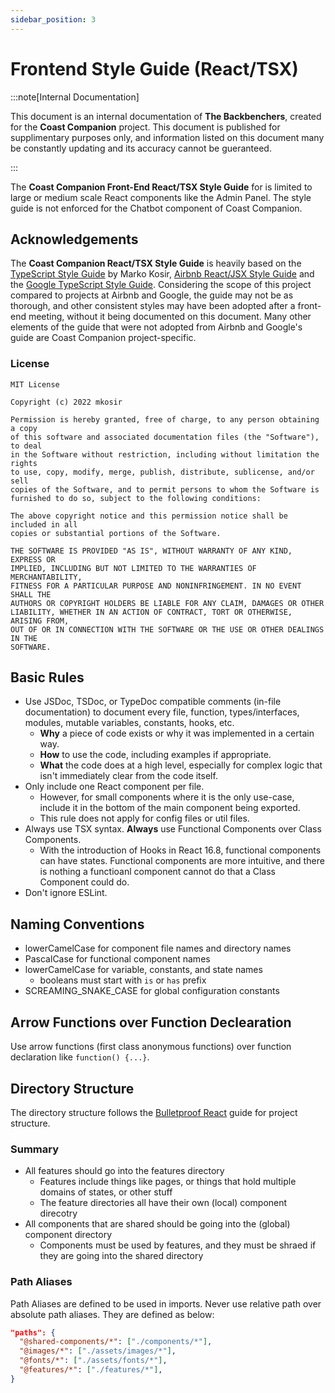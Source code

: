 ```yaml
---
sidebar_position: 3
---
```




# Frontend Style Guide (React/TSX)

:::note[Internal Documentation]

This document is an internal documentation of **The Backbenchers**, created for the **Coast Companion** project. This document is published for supplimentary purposes only, and information listed on this document many be constantly updating and its accuracy cannot be gueranteed.

:::

The **Coast Companion Front-End React/TSX Style Guide** for is limited to large or medium scale React components like the Admin Panel. The style guide is not enforced for the Chatbot component of Coast Companion.

## Acknowledgements
The **Coast Companion React/TSX Style Guide** is heavily based on the [TypeScript Style Guide](https://github.com/mkosir/typescript-style-guide?tab=MIT-1-ov-file) by Marko Kosir, 
[Airbnb React/JSX Style Guide](https://airbnb.io/javascript/react/) and the [Google TypeScript Style Guide](https://google.github.io/styleguide/tsguide.html). Considering the scope of this project compared to projects at Airbnb and Google, the guide may not be as thorough, and other consistent styles may have been adopted after a front-end meeting, without it being documented on this document. Many other elements of the guide that were not adopted from Airbnb and Google's guide are Coast Companion project-specific.

### License
```
MIT License

Copyright (c) 2022 mkosir

Permission is hereby granted, free of charge, to any person obtaining a copy
of this software and associated documentation files (the "Software"), to deal
in the Software without restriction, including without limitation the rights
to use, copy, modify, merge, publish, distribute, sublicense, and/or sell
copies of the Software, and to permit persons to whom the Software is
furnished to do so, subject to the following conditions:

The above copyright notice and this permission notice shall be included in all
copies or substantial portions of the Software.

THE SOFTWARE IS PROVIDED "AS IS", WITHOUT WARRANTY OF ANY KIND, EXPRESS OR
IMPLIED, INCLUDING BUT NOT LIMITED TO THE WARRANTIES OF MERCHANTABILITY,
FITNESS FOR A PARTICULAR PURPOSE AND NONINFRINGEMENT. IN NO EVENT SHALL THE
AUTHORS OR COPYRIGHT HOLDERS BE LIABLE FOR ANY CLAIM, DAMAGES OR OTHER
LIABILITY, WHETHER IN AN ACTION OF CONTRACT, TORT OR OTHERWISE, ARISING FROM,
OUT OF OR IN CONNECTION WITH THE SOFTWARE OR THE USE OR OTHER DEALINGS IN THE
SOFTWARE.
```

## Basic Rules
  - Use JSDoc, TSDoc, or TypeDoc compatible comments (in-file documentation) to document every file, function, types/interfaces, modules, mutable variables, constants, hooks, etc.
    - **Why** a piece of code exists or why it was implemented in a certain way.
    - **How** to use the code, including examples if appropriate.
    - **What** the code does at a high level, especially for complex logic that isn't immediately clear from the code itself.
  - Only include one React component per file.
    - However, for small components where it is the only use-case, include it in the bottom of the main component being exported.
    - This rule does not apply for config files or util files.
  - Always use TSX syntax. **Always** use Functional Components over Class Components.
    - With the introduction of Hooks in React 16.8, functional components can have states. Functional components are more intuitive, and there is nothing a functioanl component cannot do that a Class Component could do.
  - Don't ignore ESLint.

## Naming Conventions
- lowerCamelCase for component file names and directory names
- PascalCase for functional component names
- lowerCamelCase for variable, constants, and state names
  - booleans must start with ``is`` or ``has`` prefix
- SCREAMING_SNAKE_CASE for global configuration constants

## Arrow Functions over Function Declearation
Use arrow functions (first class anonymous functions) over function declaration like ``function() {...}``. 

## Directory Structure

The directory structure follows the [Bulletproof React](https://github.com/alan2207/bulletproof-react/blob/master/docs/project-structure.md) guide for project structure.

### Summary
- All features should go into the features directory
  - Features include things like pages, or things that hold multiple domains of states, or other stuff
  - The feature directories all have their own (local) component direcotry
- All components that are shared should be going into the (global) component directory
  - Components must be used by features, and they must be shraed if they are going into the shared directory

### Path Aliases
Path Aliases are defined to be used in imports. Never use relative path over absolute path aliases. They are defined as below:

```json
"paths": {
  "@shared-components/*": ["./components/*"],
  "@images/*": ["./assets/images/*"],
  "@fonts/*": ["./assets/fonts/*"],
  "@features/*": ["./features/*"],
}
```